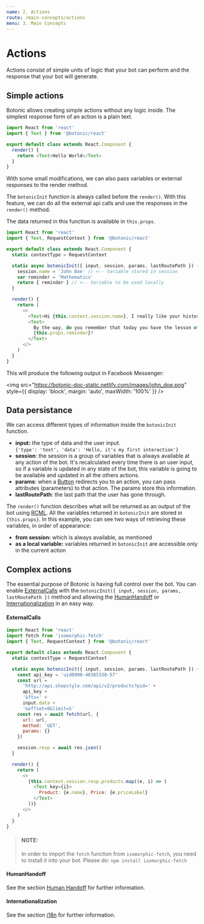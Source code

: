 ```yaml
---
name: 2. Actions
route: /main-concepts/actions
menu: 3. Main Concepts
---
```


# **Actions**

Actions consist of simple units of logic that your bot can perform and the response that your bot will generate.

## Simple actions

Botonic allows creating simple actions without any logic inside. The simplest response form of an action is a plain text.

```javascript
import React from 'react'
import { Text } from '@botonic/react'

export default class extends React.Component {
  render() {
    return <Text>Hello World</Text>
  }
}
```

With some small modifications, we can also pass variables or external responses to the render method.

The `botonicInit` function is always called before the `render()`. With this feature, we can do all the external api calls and use the responses in the `render()` method.

The data returned in this function is available in `this.props`.

```javascript
import React from 'react'
import { Text, RequestContext } from '@botonic/react'

export default class extends React.Component {
  static contextType = RequestContext

  static async botonicInit({ input, session, params, lastRoutePath }) {
    session.name = 'John Doe' // <-- Variable stored in session
    var reminder = 'Mathematics'
    return { reminder } // <-- Variable to be used locally
  }

  render() {
    return (
      <>
        <Text>Hi {this.context.session.name}, I really like your history!</Text>
        <Text>
          By the way, do you remember that today you have the lesson of{' '}
          {this.props.reminder}?
        </Text>
      </>
    )
  }
}
```

This will produce the following output in Facebook Messenger:

<img
  src="https://botonic-doc-static.netlify.com/images/john_doe.png"
  style={{ display: 'block', margin: 'auto', maxWidth: '100%' }}
/>

## Data persistance

We can access different types of information inside the `botonicInit` function.

- **input:** the type of data and the user input.  
  `{'type': 'text', 'data': 'Hello, it's my first interaction'}`
- **session**: the session is a group of variables that is always available at any action of the bot. It's recalculated every time there is an user input, so if a variable is updated in any state of the bot, this variable is going to be available and updated in all the others actions.
- **params**: when a [Button](/main-concepts/rich-conversational-markup-language) redirects you to an action, you can pass attributes (parameters) to that action. The params store this information.
- **lastRoutePath**: the last path that the user has gone through.

The `render()` function describes what will be returned as an output of the bot using [RCML](/api/rich-conversational-markup-language). All the variables returned in `botonicInit` are stored in `{this.props}`. In this example, you can see two ways of retrieving these variables, in order of appearance:

- **from session:** which is always available, as mentioned
- **as a local variable:** variables returned in `botonicInit` are accessible only in the current action

## Complex actions

The essential purpose of Botonic is having full control over the bot. You can enable [ExternalCalls](#ExternalCalls) with the `botonicInit({ input, session, params, lastRoutePath })` method and allowing the [HumanHandoff](#humanhandoff) or [Internationalization](#internationalization) in an easy way.

#### ExternalCalls

```javascript
import React from 'react'
import fetch from 'isomorphic-fetch'
import { Text, RequestContext } from '@botonic/react'

export default class extends React.Component {
  static contextType = RequestContext

  static async botonicInit({ input, session, params, lastRoutePath }) {
    const api_key = 'uid8900-40385330-57'
    const url =
      'http://api.shopstyle.com/api/v2/products?pid=' +
      api_key +
      '&fts=' +
      input.data +
      '&offset=0&limit=5'
    const res = await fetch(url, {
      url: url,
      method: 'GET',
      params: {}
    })

    session.resp = await res.json()
  }

  render() {
    return (
      <>
        {this.context.session.resp.products.map((e, i) => (
          <Text key={i}>
            Product: {e.name}, Price: {e.priceLabel}
          </Text>
        ))}
      </>
    )
  }
}
```

> #### NOTE:
>
> In order to import the `fetch` function from `isomorphic-fetch`, you need to install it into your bot. Please do: `npm install isomorphic-fetch`

#### HumanHandoff

See the section [Human Handoff](/main-concepts/human-handoff) for further information.

#### Internationalization

See the section [i18n](/main-concepts/i18n) for further information.

<NextButton title="RCML" href="/main-concepts/rich-conversational-markup-language" />